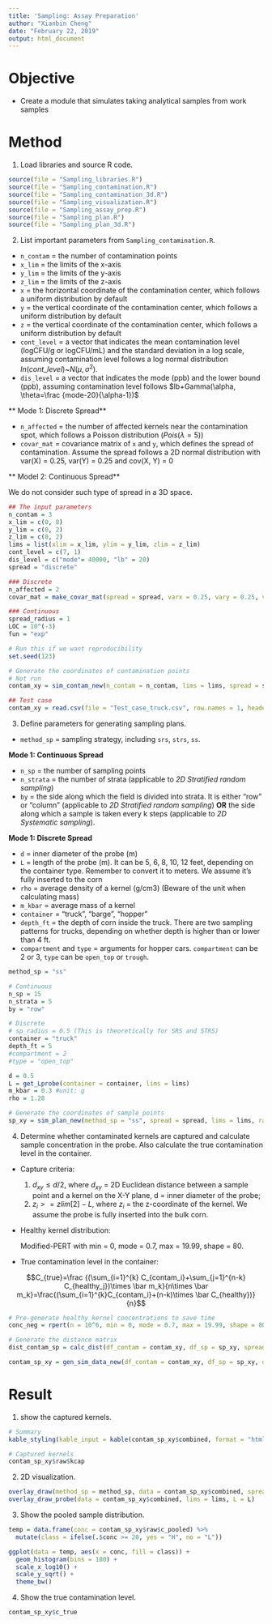 ```yaml
---
title: 'Sampling: Assay Preparation'
author: "Xianbin Cheng"
date: "February 22, 2019"
output: html_document
---
```


# Objective

  * Create a module that simulates taking analytical samples from work samples
  
# Method

1. Load libraries and source R code.

```r
source(file = "Sampling_libraries.R")
source(file = "Sampling_contamination.R")
source(file = "Sampling_contamination_3d.R")
source(file = "Sampling_visualization.R")
source(file = "Sampling_assay_prep.R")
source(file = "Sampling_plan.R")
source(file = "Sampling_plan_3d.R")
```

2. List important parameters from `Sampling_contamination.R`.

* `n_contam` = the number of contamination points  
* `x_lim` = the limits of the x-axis  
* `y_lim` = the limits of the y-axis  
* `z_lim` = the limits of the z-axis
* `x` = the horizontal coordinate of the contamination center, which follows a uniform distribution by default
* `y` = the vertical coordinate of the contamination center, which follows a uniform distribution by default
* `z` = the vertical coordinate of the contamination center, which follows a uniform distribution by default
* `cont_level` = a vector that indicates the mean contamination level (logCFU/g or logCFU/mL) and the standard deviation in a log scale, assuming contamination level follows a log normal distribution $ln(cont\_level)$~$N(\mu, \sigma^2)$. 
* `dis_level` = a vector that indicates the mode (ppb) and the lower bound (ppb), assuming contamination level follows $lb+Gamma(\alpha, \theta=\frac {mode-20}{\alpha-1})$

** Mode 1: Discrete Spread** 

* `n_affected` = the number of affected kernels near the contamination spot, which follows a Poisson distribution ($Pois(\lambda = 5)$)   
* `covar_mat` = covariance matrix of `x` and `y`, which defines the spread of contamination. Assume the spread follows a 2D normal distribution with var(X) = 0.25, var(Y) = 0.25 and cov(X, Y) = 0   

** Model 2: Continuous Spread**

We do not consider such type of spread in a 3D space. 

```r
## The input parameters
n_contam = 3
x_lim = c(0, 8)
y_lim = c(0, 2)
z_lim = c(0, 2)
lims = list(xlim = x_lim, ylim = y_lim, zlim = z_lim)
cont_level = c(7, 1)
dis_level = c("mode"= 40000, "lb" = 20)
spread = "discrete"

### Discrete
n_affected = 2
covar_mat = make_covar_mat(spread = spread, varx = 0.25, vary = 0.25, varz = 0.25, covxy = 0, covxz = 0, covyz = 0)

### Continuous
spread_radius = 1
LOC = 10^(-3)
fun = "exp"
```

```r
# Run this if we want reproducibility
set.seed(123)
```

```r
# Generate the coordinates of contamination points
# Not run
contam_xy = sim_contam_new(n_contam = n_contam, lims = lims, spread = spread, covar = covar_mat, n_affected = n_affected, cont_level = cont_level, dis_level = dis_level) 
```

```r
## Test case
contam_xy = read.csv(file = "Test_case_truck.csv", row.names = 1, header = TRUE, stringsAsFactors = FALSE)
```

3. Define parameters for generating sampling plans.

* `method_sp` = sampling strategy, including `srs`, `strs`, `ss`.

**Mode 1: Continuous Spread**

* `n_sp` = the number of sampling points
* `n_strata` = the number of strata (applicable to *2D Stratified random sampling*)
* `by` = the side along which the field is divided into strata. It is either "row" or "column" (applicable to *2D Stratified random sampling*) **OR** the side along which a sample is taken every k steps (applicable to *2D Systematic sampling*).

**Mode 1: Discrete Spread**   

* `d` = inner diameter of the probe (m)
* `L` = length of the probe (m). It can be 5, 6, 8, 10, 12 feet, depending on the container type. Remember to convert it to meters. We assume it's fully inserted to the corn
* `rho` = average density of a kernel (g/cm3) (Beware of the unit when calculating mass)
* `m_kbar` = average mass of a kernel
* `container` = "truck", "barge", "hopper"
* `depth_ft` = the depth of corn inside the truck. There are two sampling patterns for trucks, depending on whether depth is higher than or lower than 4 ft.
* `compartment` and `type` = arguments for hopper cars. `compartment` can be 2 or 3, `type` can be `open_top` or `trough`.

```r
method_sp = "ss"

# Continuous
n_sp = 15
n_strata = 5
by = "row"

# Discrete
# sp_radius = 0.5 (This is theoretically for SRS and STRS)
container = "truck"
depth_ft = 5
#compartment = 2
#type = "open_top"

d = 0.5
L = get_Lprobe(container = container, lims = lims)
m_kbar = 0.3 #unit: g
rho = 1.28
```

```r
# Generate the coordinates of sample points
sp_xy = sim_plan_new(method_sp = "ss", spread = spread, lims = lims, radius = d/2, container = container)
```

4. Determine whether contaminated kernels are captured and calculate sample concentration in the probe. Also calculate the true contamination level in the container. 

  * Capture criteria:
  
    1) $d_{xy} \le d/2$, where $d_{xy}$ = 2D Euclidean distance between a sample point and a kernel on the X-Y plane, d = inner diameter of the probe;
    2) $z_i >= zlim[2] - L$, where $z_i$ = the z-coordinate of the kernel. We assume the probe is fully inserted into the bulk corn.

  * Healthy kernel distribution:
    
    Modified-PERT with min = 0, mode = 0.7, max = 19.99, shape = 80.
    
  * True contamination level in the container:
  
  $$C_{true}=\frac {(\sum_{i=1}^{k} C_{contam_i}+\sum_{j=1}^{n-k} C_{healthy_j})\times \bar m_k}{n\times \bar m_k}=\frac{(\sum_{i=1}^{k}C_{contam_i}+(n-k)\times \bar C_{healthy})}{n}$$

```r
# Pre-generate healthy kernel concentrations to save time
conc_neg = rpert(n = 10^6, min = 0, mode = 0.7, max = 19.99, shape = 80)
```

```r
# Generate the distance matrix
dist_contam_sp = calc_dist(df_contam = contam_xy, df_sp = sp_xy, spread = spread, method_sp = method_sp)

contam_sp_xy = gen_sim_data_new(df_contam = contam_xy, df_sp = sp_xy, dist = dist_contam_sp, spread = spread, sp_radius = d/2, L = L, rho = rho, m_kbar = m_kbar, conc_neg = conc_neg)
```

# Result

1. show the captured kernels.

```r
# Summary
kable_styling(kable_input = kable(contam_sp_xy$combined, format = "html"), full_width = FALSE)

# Captured kernels
contam_sp_xy$raw$kcap
```

2. 2D visualization.

```r
overlay_draw(method_sp = method_sp, data = contam_sp_xy$combined, spread = spread, xlim = lims$xlim, ylim = lims$ylim)
overlay_draw_probe(data = contam_sp_xy$combined, lims = lims, L = L)
```

3. Show the pooled sample distribution.

```r
temp = data.frame(conc = contam_sp_xy$raw$c_pooled) %>%
  mutate(class = ifelse(.$conc >= 20, yes = "H", no = "L"))

ggplot(data = temp, aes(x = conc, fill = class)) +
  geom_histogram(bins = 100) +
  scale_x_log10() +
  scale_y_sqrt() +
  theme_bw()
```

4.  Show the true contamination level.

```r
contam_sp_xy$c_true
```

